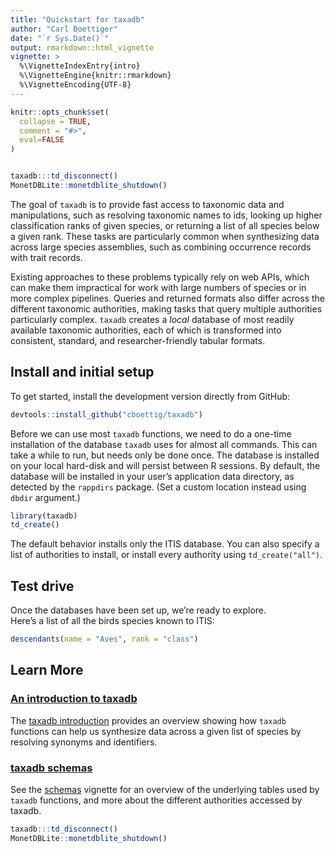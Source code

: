 ```yaml
---
title: "Quickstart for taxadb"
author: "Carl Boettiger"
date: "`r Sys.Date()`"
output: rmarkdown::html_vignette
vignette: >
  %\VignetteIndexEntry{intro}
  %\VignetteEngine{knitr::rmarkdown}
  %\VignetteEncoding{UTF-8}
---
```


```r
knitr::opts_chunk$set(
  collapse = TRUE,
  comment = "#>",
  eval=FALSE
)


taxadb:::td_disconnect()
MonetDBLite::monetdblite_shutdown()
```


The goal of `taxadb` is to provide fast access to taxonomic data and manipulations, such as resolving taxonomic names to ids, looking up higher classification ranks of given species, or returning a list of all species below a given rank. These tasks are particularly common when synthesizing data across large species assemblies, such as combining occurrence records with trait records. 

Existing approaches to these problems typically rely on web APIs, which can make them impractical for work with large numbers of species or in more complex pipelines.  Queries and returned formats also differ across the different taxonomic authorities, making tasks that query multiple authorities particularly complex. `taxadb` creates a *local* database of most readily available taxonomic authorities, each of which is transformed into consistent, standard, and researcher-friendly tabular formats.  


## Install and initial setup

To get started, install the development version directly from GitHub:

```r
devtools::install_github("cboettig/taxadb")
```


Before we can use most `taxadb` functions, we need to do a one-time installation of the database `taxadb` uses for almost all commands.  This can take a while to run, but needs only be done once.  The database is installed on your local hard-disk and will persist between R sessions.  By default, the database will be installed in your user's application data directory, as detected by the `rappdirs` package.  (Set a custom location instead using `dbdir` argument.)

```r
library(taxadb)
td_create()
```

The default behavior installs only the ITIS database.  You can also specify a list of authorities to install, or install every authority using `td_create("all")`.  


## Test drive

Once the databases have been set up, we're ready to explore.  
Here's a list of all the birds species known to ITIS:

```r
descendants(name = "Aves", rank = "class")
```


## Learn More

### [An introduction to taxadb](https://cboettig.github.io/taxadb/articles/articles/taxadb.html) 

The [taxadb introduction](https://cboettig.github.io/taxadb/articles/articles/taxadb.html) 
provides an overview showing how `taxadb` functions can help us synthesize data across a given list of species by resolving synonyms and identifiers.  

### [taxadb schemas](https://cboettig.github.io/taxadb/articles/articles/schema.html)

See the [schemas](https://cboettig.github.io/taxadb/articles/articles/schema.html) vignette for an overview of the underlying tables used by `taxadb` functions, and more about the different authorities accessed by taxadb.  


```r
taxadb:::td_disconnect()
MonetDBLite::monetdblite_shutdown()
```

